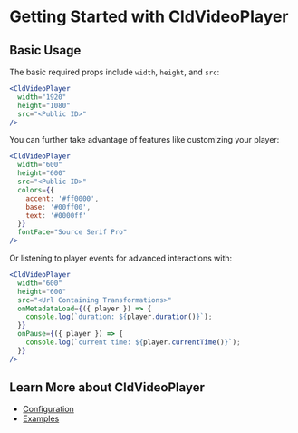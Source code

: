 

<Head>
  <title>CldVideoPlayer - Next Cloudinary</title>
  <meta name="og:title" content="Getting Started with CldVideoPlayer - Next Cloudinary" />
  <meta name="og:url" content={`https://next-cloudinary.spacejelly.dev/components/CldVideoPlayer/basic-usage`} />
</Head>

<OgImage
  title="CldVideoPlayer"
  twitterTitle="Getting Started with CldVideoPlayer"
/>

# Getting Started with CldVideoPlayer

## Basic Usage

The basic required props include `width`, `height`, and `src`:

```jsx
<CldVideoPlayer
  width="1920"
  height="1080"
  src="<Public ID>"
/>
```

You can further take advantage of features like customizing your player:

```jsx
<CldVideoPlayer
  width="600"
  height="600"
  src="<Public ID>"
  colors={{
    accent: '#ff0000',
    base: '#00ff00',
    text: '#0000ff'
  }}
  fontFace="Source Serif Pro"
/>
```

Or listening to player events for advanced interactions with:

```jsx
<CldVideoPlayer
  width="600"
  height="600"
  src="<Url Containing Transformations>"
  onMetadataLoad={({ player }) => {
    console.log(`duration: ${player.duration()}`);
  }}
  onPause={({ player }) => {
    console.log(`current time: ${player.currentTime()}`);
  }}
/>
```

## Learn More about CldVideoPlayer
* [Configuration](/components/cldvideoplayer/configuration)
* [Examples](/components/cldvideoplayer/examples)